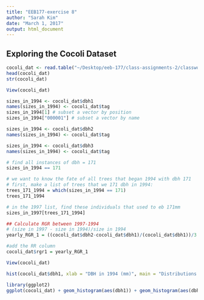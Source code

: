 ```yaml
---
title: "EEB177-exercise 8"
author: "Sarah Kim"
date: "March 1, 2017"
output: html_document
---
```


## Exploring the Cocoli Dataset
```r
cocoli_dat <- read.table("~/Desktop/eeb-177/class-assignments-2/classwork-21-feb/cocoli.txt", header = TRUE)
head(cocoli_dat)
str(cocoli_dat)

View(cocoli_dat)

sizes_in_1994 <- cocoli_dat$dbh1
names(sizes_in_1994) <- cocoli_dat$tag
sizes_in_1994[1] # subset a vector by position
sizes_in_1994["000001"] # subset a vector by name

sizes_in_1994 <- cocoli_dat$dbh2
names(sizes_in_1994) <- cocoli_dat$tag

sizes_in_1994 <- cocoli_dat$dbh3
names(sizes_in_1994) <- cocoli_dat$tag

# find all instances of dbh = 171
sizes_in_1994 == 171

# we want to know the fate of all trees that began 1994 with dbh 171
# first, make a list of trees that we 171 dbh in 1994:
trees_171_1994 = which(sizes_in_1994 == 171)
trees_171_1994

# in the 1997 list, find these individuals that used to eb 171mm
sizes_in_1997[trees_171_1994]

## Calculate RGR between 1997-1994
# (size in 1997 - size in 1994)/size in 1994
yearly_RGR_1 = ((cocoli_dat$dbh2-cocoli_dat$dbh1)/(cocoli_dat$dbh1))/3

#add the RR column
cocoli_dat$rgr1 = yearly_RGR_1

View(cocoli_dat)

hist(cocoli_dat$dbh1, xlab = "DBH in 1994 (mm)", main = "Distributions of sizes in 1994", col = "purple", xlim = c(0,2000))
```
```r
library(ggplot2)
ggplot(cocoli_dat) + geom_histogram(aes(dbh1)) + geom_histogram(aes(dbh2), col = "red") + ggtitle("Distribution sizes in 1994") #use cocoli data to make histogram and use dbh1 column to make histogram

```

